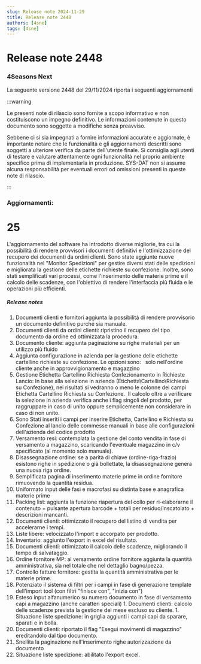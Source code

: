 ```yaml
---
slug: Release note 2024-11-29
title: Release note 2448
authors: [4sne]
tags: [4sne]
---
```


# Release note 2448

### 4Seasons Next

La seguente versione 2448 del 29/11/2024 riporta i seguenti aggiornamenti

:::warning

Le presenti note di rilascio sono fornite a scopo informativo e non costituiscono un impegno definitivo. Le informazioni contenute in questo documento sono soggette a modifiche senza preavviso.

Sebbene ci si sia impegnati a fornire informazioni accurate e aggiornate, è importante notare che le funzionalità e gli aggiornamenti descritti sono soggetti a ulteriore verifica da parte dell'utente finale.  Si consiglia agli utenti di testare e valutare attentamente ogni funzionalità nel proprio ambiente specifico prima di implementarla in produzione.
SYS-DAT non si assume alcuna responsabilità per eventuali errori od omissioni presenti in queste note di rilascio.

:::


<!-- truncate -->

### Aggiornamenti:        

#  25

L'aggiornamento del software ha introdotto diverse migliorie, tra cui la possibilità di rendere provvisori i documenti definitivi e l'ottimizzazione del recupero dei documenti da ordini clienti. Sono state aggiunte nuove funzionalità nel "Monitor Spedizioni" per gestire diversi stati delle spedizioni e migliorata la gestione delle etichette richieste su confezione. Inoltre, sono stati semplificati vari processi, come l'inserimento delle materie prime e il calcolo delle scadenze, con l'obiettivo di rendere l'interfaccia più fluida e le operazioni più efficienti.


##### Release notes

1. Documenti clienti e fornitori aggiunta la possibilità di rendere provvisorio un documento definitivo purché sia manuale. 
1. Documenti clienti da ordini clienti: ripristino il recupero del tipo documento da ordine ed ottimizzata la procedura. 
1. Documento cliente: aggiunta paginazione su righe materiali per un utilizzo più fluido 
1. Aggiunta configurazione in azienda per la gestione delle etichette cartellino richieste su confezione. Le opzioni sono:&nbsp; &nbsp;solo nell'ordine cliente anche in approvvigionamento e magazzino   
1. Gestione Etichetta Cartellino Richiesta Confezionamento in Richieste Lancio: In base alla selezione in azienda (Etichetta\Cartellino\Richiesta su Confezione), nei risultati si vedranno o meno le colonne dei campi Etichetta Cartellino Richiesta su Confezione.&nbsp; Il calcolo oltre a verificare la selezione in azienda verifica anche i flag singoli del prodotto, per raggruppare in caso di unito oppure semplicemente non considerare in caso di non unito. 
1. Sono Stati inseriti i campi per inserire Etichetta, Cartellino e Richiesta su Confezione al lancio delle commesse manuali in base alle configurazioni dell'azienda del codice prodotto 
1. Versamento resi: contemplata la gestione del conto vendita in fase di versamento a magazzino, scaricando l'eventuale magazzino in c/v specificato (al momento solo manuale). 
1. Disassegnazione ordine: se a parità di chiave (ordine-riga-frazio) esistono righe in spedizione o già bollettate, la disassegnazione genera una nuova riga ordine. 
1. Semplificata pagina di inserimento materie prime in ordine fornitore rimuovendo la quantità residua. 
1. Uniformato input delle fasi e macrofasi su distinta base e anagrafica materie prime 
1. Packing list: aggiunta la funzione riapertura del collo per ri-elaborarne il contenuto + pulsante apertura barcode + totali per residuo/inscatolato + descrizioni mancanti. 
1. Documenti clienti: ottimizzato il recupero del listino di vendita per accelerarne i tempi. 
1. Liste libere: velocizzato l'import e accorpato per prodotto. 
1. Inventario: aggiunto l'export in excel del risultato. 
1. Documenti clienti: ottimizzato il calcolo delle scadenze, migliorando il tempo di salvataggio. 
1. Ordine fornitore MP: al versamento ordine fornitore aggiunta la quantità amministrativa, sia nel totale che nel dettaglio bagno/pezza. 
1. Controllo fatture fornitore: gestita la quantità amministrativa per le materie prime. 
1. Potenziato il sistema di filtri per i campi in fase di generazione template dell'import tool (con filtri &quot;finisce con&quot;, &quot;inizia con&quot;) 
1. Esteso input alfanumerico su numero documento in fase di versamento capi a magazzino (anche caratteri speciali) 1. Documenti clienti: calcolo delle scadenze prevista la gestione del mese escluso su cliente. 1. Situazione liste spedizione: in griglia aggiunti i campi capi da sparare, sparati e in bolla. 
1. Documenti clienti: riportato il flag &quot;Esegui movimenti di magazzino&quot; ereditandolo dal tipo documento. 
1. Snellita la paginazione nell'inserimento righe autorizzazione&nbsp;da documento 
1. Situazione liste spedizione: abilitato l'export excel. 
